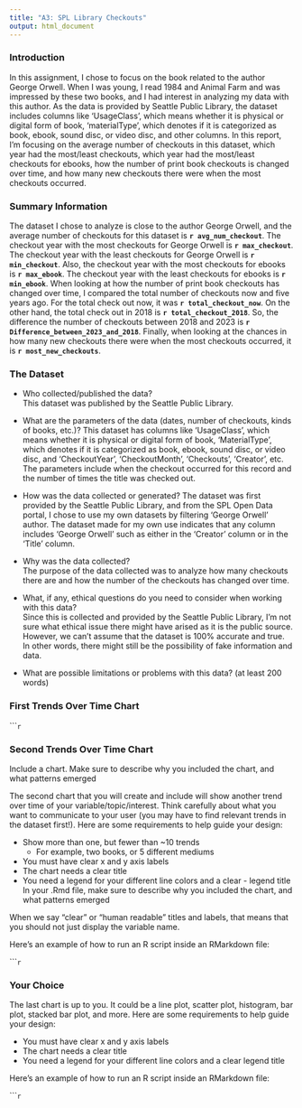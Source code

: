 ```yaml
---
title: "A3: SPL Library Checkouts"
output: html_document
---
```


### Introduction

In this assignment, I chose to focus on the book related to the author George Orwell. 
When I was young, I read 1984 and Animal Farm and was impressed by these two books, and I had interest in analyzing my data with this author. 
As the data is provided by Seattle Public Library, the dataset includes columns like ‘UsageClass’, which means whether it is physical or digital form of book, ‘materialType’, which denotes if it is categorized as book, ebook, sound disc, or video disc, and other columns. 
In this report, I’m focusing on the average number of checkouts in this dataset, which year had the most/least checkouts, which year had the most/least checkouts for ebooks, how the number of print book checkouts is changed over time, and how many new checkouts there were when the most checkouts occurred. 



### Summary Information

The dataset I chose to analyze is close to the author George Orwell, and the average number of checkouts for this dataset is  **`r avg_num_checkout`**. 
The checkout year with the most checkouts for George Orwell is **`r max_checkout`**.
The checkout year with the least checkouts for George Orwell is **`r min_checkout`**.
Also, the checkout year with the most checkouts for ebooks is **`r max_ebook`**.
The checkout year with the least checkouts for ebooks is **`r min_ebook`**.
When looking at how the number of print book checkouts has changed over time, I compared the total number of checkouts now and five years ago. For the total check out now, it was **`r total_checkout_now`**. On the other hand, the total check out in 2018 is **`r total_checkout_2018`**. So, the difference the number of checkouts between 2018 and 2023 is **`r Difference_between_2023_and_2018`**. 
Finally, when looking at the chances in how many new checkouts there were when the most checkouts occurred, it is **`r most_new_checkouts`**. 







### The Dataset

- Who collected/published the data?  
This dataset was published by the Seattle Public Library.

- What are the parameters of the data (dates, number of checkouts, kinds of books, etc.)?
This dataset has columns like ‘UsageClass’, which means whether it is physical or digital form of book, ‘MaterialType’, which denotes if it is categorized as book, ebook, sound disc, or video disc, and ‘CheckoutYear’, ‘CheckoutMonth’, ‘Checkouts’, ‘Creator’, etc. 
The parameters include when the checkout occurred for this record and the number of times the title was checked out.   


- How was the data collected or generated? 
The dataset was first provided by the Seattle Public Library, and from the SPL Open Data portal, I chose to use my own datasets by filtering ‘George Orwell’ author. 
The dataset made for my own use indicates that any column includes ‘George Orwell’ such as either in the ‘Creator’ column or in the ‘Title’ column.  


- Why was the data collected?  
The purpose of the data collected was to analyze how many checkouts there are and how the number of the checkouts has changed over time. 

- What, if any, ethical questions do you need to consider when working with this data?  
Since this is collected and provided by the Seattle Public Library, I’m not sure what ethical issue there might have arised as it is the public source. 
However, we can’t assume that the dataset is 100% accurate and true. In other words, there might still be the possibility of fake information and data. 

- What are possible limitations or problems with this data?   (at least 200 words)




### First Trends Over Time Chart





``````r
```

### Second Trends Over Time Chart

Include a chart. Make sure to describe why you included the chart, and what patterns emerged

The second chart that you will create and include will show another trend over time of your variable/topic/interest. Think carefully about what you want to communicate to your user (you may have to find relevant trends in the dataset first!). Here are some requirements to help guide your design:

- Show more than one, but fewer than ~10 trends
  - For example, two books, or 5 different mediums
- You must have clear x and y axis labels
- The chart needs a clear title 
- You need a legend for your different line colors and a clear - legend title
In your .Rmd file, make sure to describe why you included the chart, and what patterns emerged

When we say "clear" or "human readable" titles and labels, that means that you should not just display the variable name.

Here's an example of how to run an R script inside an RMarkdown file:

``````r
```

### Your Choice

The last chart is up to you. It could be a line plot, scatter plot, histogram, bar plot, stacked bar plot, and more. Here are some requirements to help guide your design:

- You must have clear x and y axis labels
- The chart needs a clear title 
- You need a legend for your different line colors and a clear legend title

Here's an example of how to run an R script inside an RMarkdown file:

``````r
```


